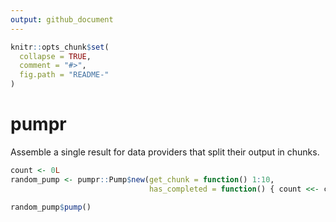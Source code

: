 ```yaml
---
output: github_document
---
```


<!-- README.md is generated from README.Rmd. Please edit that file -->

```r
knitr::opts_chunk$set(
  collapse = TRUE,
  comment = "#>",
  fig.path = "README-"
)
```

# pumpr

Assemble a single result for data providers that split their output in chunks.

```r
count <- 0L
random_pump <- pumpr::Pump$new(get_chunk = function() 1:10,
                               has_completed = function() { count <<- count + 1L; count > 5L})

random_pump$pump()
```
